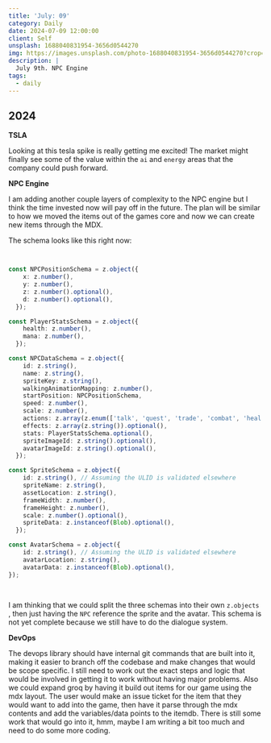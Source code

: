 ```yaml
---
title: 'July: 09'
category: Daily
date: 2024-07-09 12:00:00
client: Self
unsplash: 1688040831954-3656d0544270
img: https://images.unsplash.com/photo-1688040831954-3656d0544270?crop=entropy&cs=srgb&fm=jpg&ixid=MnwzNjM5Nzd8MHwxfHJhbmRvbXx8fHx8fHx8fDE2ODE3NDg2ODY&ixlib=rb-4.0.3&q=85
description: |
  July 9th. NPC Engine
tags:
  - daily
---
```


## 2024

**TSLA**

Looking at this tesla spike is really getting me excited!
The market might finally see some of the value within the `ai` and `energy` areas that the company could push forward.

**NPC Engine**

I am adding another couple layers of complexity to the NPC engine but I think the time invested now will pay off in the future.
The plan will be similar to how we moved the items out of the games core and now we can create new items through the MDX.

The schema looks like this right now:

```ts


const NPCPositionSchema = z.object({
	x: z.number(),
	y: z.number(),
	z: z.number().optional(),
	d: z.number().optional(),
  });

const PlayerStatsSchema = z.object({
	health: z.number(),
	mana: z.number(),
  });

const NPCDataSchema = z.object({
	id: z.string(),
	name: z.string(),
	spriteKey: z.string(),
	walkingAnimationMapping: z.number(),
	startPosition: NPCPositionSchema,
	speed: z.number(),
	scale: z.number(),
	actions: z.array(z.enum(['talk', 'quest', 'trade', 'combat', 'heal', 'steal'])),
	effects: z.array(z.string()).optional(),
	stats: PlayerStatsSchema.optional(),
	spriteImageId: z.string().optional(),
	avatarImageId: z.string().optional(),
  });

const SpriteSchema = z.object({
	id: z.string(), // Assuming the ULID is validated elsewhere
	spriteName: z.string(),
	assetLocation: z.string(),
	frameWidth: z.number(),
	frameHeight: z.number(),
	scale: z.number().optional(),
	spriteData: z.instanceof(Blob).optional(),
  });

const AvatarSchema = z.object({
	id: z.string(), // Assuming the ULID is validated elsewhere
	avatarLocation: z.string(),
	avatarData: z.instanceof(Blob).optional(),
});
  
  
```

I am thinking that we could split the three schemas into their own `z.objects` , then just having the `NPC` reference the sprite and the avatar.
This schema is not yet complete because we still have to do the dialogue system.


**DevOps**

The devops library should have internal git commands that are built into it, making it easier to branch off the codebase and make changes that would be scope specific.
I still need to work out the exact steps and logic that would be involved in getting it to work without having major problems.
Also we could expand groq by having it build out items for our game using the mdx layout.
The user would make an issue ticket for the item that they would want to add into the game, then have it parse through the mdx contents and add the variables/data points to the itemdb.
There is still some work that would go into it, hmm, maybe I am writing a bit too much and need to do some more coding.